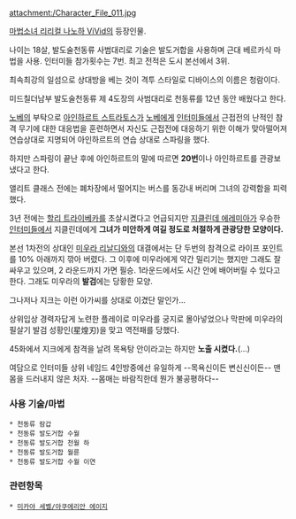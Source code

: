 attachment:/Character_File_011.jpg

[[마법소녀 리리컬 나노하 ViVid]]의 등장인물. 

나이는 18살, 발도술천동류 사범대리로 기술은 발도거합을 사용하며 근대 베르카식 마법을 사용. 인터미들 참가횟수는 7번. 최고 전적은 도시 본선에서 3위.

최속최강의 일섬으로 상대방을 베는 것이 격투 스타일로 디바이스의 이름은 청람이다.

미드칠더남부 발도술천동류 제 4도장의 사범대리로 천동류를 12년 동안 배웠다고 한다.

[[노베]]의 부탁으로 [[아인하르트 스트라토스]]가 [[노베]]에게 [[인터미들]]에서 근접전의 난적인 참격 무기에 대한 대응법을 훈련하면서 자신도 근접전에 대응하기 위한 이해가 맞아떨어져 연습상대로 지명되어 아인하르트의 연습 상대로 스파링을 했다.

하지만 스파링이 끝난 후에 아인하르트의 말에 따르면 '''20번'''이나 아인하르트를 관광보냈다고 한다.

앨리트 클래스 전에는 폐차장에서 떨어지는 버스를 동강내 버리며 그녀의 강력함을 피력했다.

3년 전에는 [[할리 트라이베카]]를 초살시켰다고 언급되지만 [[지클린데 에레미아]]가 우승한 [[인터미들]]에서 지클린데에게 '''그녀가 미안하게 여길 정도로 처절하게 관광당한 모양이다.'''

본선 1차전의 상대인 [[미우라 리날디]]와의 대결에서는 단 두번의 참격으로 라이프 포인트를 10% 아래까지 깎아 버렸다. 그 이후에 미우라에게 약간 밀리기는 했지만 그래도 잘 싸우고 있으며, 2 라운드까지 가면 필승. 1라운드에서도 시간 안에 배어버릴 수 있다고 한다. 그래도 미우라의 '''발검'''에는 당황한 모양.

그나저나 지크는 이런 아가씨를 상대로 이겼단 말인가...

상위입상 경력자답게 노련한 플레이로 미우라를 궁지로 몰아넣었으나 막판에 미우라의 필살기 발검 성황인(星煌刃)을 맞고 역전패를 당했다.

45화에서 지크에게 참격을 날려 목욕탕 안이라고는 하지만 '''노출 시켰다.'''(...)

여담으로 인터미들 상위 네임드 4인방중에선 유일하게 --목욕신이든 변신신이든-- 맨 몸을 드러내지 않은 처자.
--몸매는 바람직한데 뭔가 불공평하다--

=== 사용 기술/마법 ===
 * 천동류 람갑
 * 천동류 발도거합 수월
 * 천동류 발도거합 천월 하
 * 천동류 발도거합 월륜
 * 천동류 발도거합 수월 이연

=== 관련항목 ===
 * [[미카야 세벨/아쿠에리안 에이지]]
